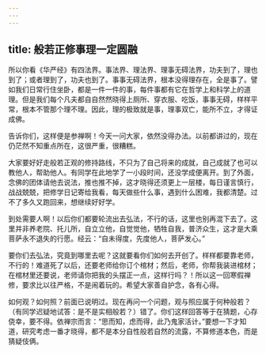 ```yaml
---
---
---
```

title: 般若正修事理一定圆融
---




所以你看《华严经》有四法界。事法界、理法界、理事无碍法界，功夫到了，理也到了；或者理到了，功夫也到了。事事无碍法界，根本没得理存在，全是事了。譬如我们日常行住坐卧，都是一件一件的事，每件事都有它在哲学上和科学上的道理。但是我们每个凡夫都自自然然晓得上厕所、穿衣服、吃饭，事事无碍，样样平常，根本不管那个理不理。因此，理的极致就是事，理事双亡，能所不立，才得证成佛。

告诉你们，这样便是参禅啊！今天一问大家，依然没得办法。以前都讲过的，现在仍茫然不知重点所在，这很严重，很糟糕。

大家要好好走般若正观的修持路线，不只为了自己将来的成就，自己成就了也可以教他人，帮助他人。有同学在此地学了一小段时间，还没学成便离开。到了外面，念佛的团体请他去说法，推也推不掉，这才晓得还须更上一层楼，每日谨言慎行，战战兢兢，把修学日记寄给我看，每天做些什么事，遇到什么困难，我都清楚。过不了多久又跑回来，想继续好好学。

到处需要人啊！以后你们都要轮流出去弘法，不行的话，这里也别再混下去了。这里并非养老院、托儿所，自立立他，自觉觉他，牺牲自我，普济众生，这才是大乘菩萨永不退失的行愿。经云：“自未得度，先度他人，菩萨发心。”

要你们去弘法，究竟到哪里去呢？这就要看你们如何去开创了。样样都要靠老师，不行的！难道死了以后，还要老师给你订个棺材；然后，老师，你帮我装进棺材；在棺材里还要说，老师请你把我的头摆正一点，这样行吗？！所以这一回寒假禅修，要求比以往严格，不是闹着玩的。希望大家善自护念，各有心得。

如何观？如何照？前面已说明过。现在再问一个问题，观与照应属于何种般若？（有同学迟疑地试答：是不是实相般若？）错了。你们这样回答等于在猜题，心存侥幸，要不得。依禅宗而言：“思而知，虑而得，此乃鬼家活计。”要想一下才知道，研究考虑一番才晓得，都不是本分自性般若自然的流露，不算修道本色，而是猜疑伎俩。